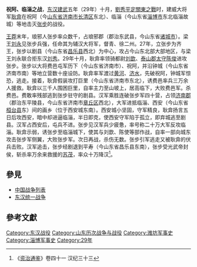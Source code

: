 {{Campaignbox 東漢統一戰爭}}
'''祝阿、临淄之战'''，[[东汉|东汉]][[建武_(东汉)|建武]]五年（29年）十月，[[劉秀平定關東之戰|劉秀平定關東之戰]]时，建威大将军[[耿弇|耿弇]]在祝阿（今[[山东省|山东省]][[济南市|济南市]][[长清区|长清区]]东北）、临淄（今山东省[[淄博市|淄博市]]东北临淄故城）等地击灭[[张步|张步]]的战役。

[[王莽|王莽]]末年，琅邪人张步率众数千，占琅邪郡（郡治东武县，今山东省[[诸城市|诸城市]]）。梁王[[刘永_(新朝)|刘永]]见张步兵强，任命其为辅汉大将军，督青、徐二州。27年，立张步为齐王，张步以剧县（今山东省[[昌乐县|昌乐县]]西北）为中心，攻占今山东北部大部地区，与梁王刘永联合拒东汉[[刘秀|刘秀]]。29年十月，耿弇率领骑都尉[[刘歆|刘歆]]、[[泰山郡|泰山郡]][[太守|太守]][[陈俊|陈俊]]进攻张步。张步以大将费邑屯军历下（今山东省济南市）、祝阿，并沿钟城（今山东省济南市南）等地立营数十座设防。耿弇率军渡过[[黄河|黄河]]、[[济水|济水]]，先破祝阿，钟城军惊恐，逃走。接着，耿弇假装攻打巨里（今山东省济南市东北），诱费邑率兵三万余人援救。耿弇以三千人围困巨里，自率主力至山坡上，居高临下，大败费邑军。杀费邑。费敢率残部逃到张步驻守的剧县。汉军乘胜连破张步军四十营，占领[[济南郡|济南郡]]（郡治东平陵县，今山东省济南市[[章丘区|章丘区]]西北），大军进抵临淄、西安（今山东省[[桓台县|桓台县]]东）间的画乡（位于西安城东南）。西安城小坚固，守军精良，耿弇扬言五日后攻西安，暗中却进逼临淄，半日即克，使西安守军陷于孤立，即弃城逃至剧县。汉军占西安后，屯兵不进。张步见汉军兵少疲惫，率号称二十万大军反攻临淄。耿弇示弱，诱张步至临淄城下，使其与刘歆、陈使等部作战，自率一部向城东攻击张步军侧翼，大败张步军。次日再战，杀伤无数。张步引军逃走又被耿弇的伏兵击败。汉军追击，张步经剧退到平寿（今山东省昌乐县东南），张步受光武帝封侯，斩杀率万余来救援的[[苏茂|苏茂]]，率众十万降汉<ref>《[[资治通鉴|资治通鉴]]》卷四十一 汉纪三十三</ref>。

==參見==
*[[中国战争列表|中国战争列表]]
*[[东汉统一战争|东汉统一战争]]

==參考文獻==
{{reflist}}

{{DEFAULTSORT:Z}}
[[Category:东汉战役|Category:东汉战役]]
[[Category:山东历次战争与战役|Category:山东历次战争与战役]]
[[Category:潍坊军事史|Category:潍坊军事史]]
[[Category:淄博军事史|Category:淄博军事史]]
[[Category:29年|Category:29年]]